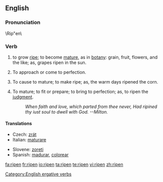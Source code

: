 ==English==
{{wikipedia|Ripening}}
===Pronunciation===
\Rip"en\
===Verb===
{{en-verb}}
#{{intransitive}} to grow [[ripe]]; to become [[mature]], as in [[botany]]: grain, fruit, flowers, and the like; as, grapes ripen in the sun.
#{{intransitive}} To approach or come to perfection.
#{{transitive}} To cause to mature; to make ripe; as, the warm days  ripened the corn.
#{{transitive}} To mature; to fit or prepare; to bring to perfection; as, to ripen the [[judgment]].
#:''When faith and love, which parted from thee never,       Had ripined thy iust soul to dwell with God. --Milton.''

====Translations====
{{trans-top|to grow ripe}}
* Czech: [[zrát]]
* Italian: [[maturare]]
{{trans-mid}}
* Slovene: [[zoreti]]
* Spanish: [[madurar]], [[colorear]]
{{trans-bottom}}

[[Category:English ergative verbs]]

[[fa:ripen]]
[[fr:ripen]]
[[io:ripen]]
[[ta:ripen]]
[[te:ripen]]
[[vi:ripen]]
[[zh:ripen]]